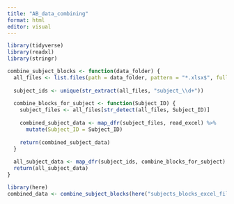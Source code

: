 ```yaml
---
title: "AB_data_combining"
format: html
editor: visual
---
```


```r
library(tidyverse)
library(readxl)
library(stringr)

combine_subject_blocks <- function(data_folder) {
  all_files <- list.files(path = data_folder, pattern = "*.xlsx$", full.names = TRUE)
  
  subject_ids <- unique(str_extract(all_files, "subject_\\d+"))
  
  combine_blocks_for_subject <- function(Subject_ID) {
    subject_files <- all_files[str_detect(all_files, Subject_ID)]
    
    combined_subject_data <- map_dfr(subject_files, read_excel) %>%
      mutate(Subject_ID = Subject_ID)
    
    return(combined_subject_data)
  }
  
  all_subject_data <- map_dfr(subject_ids, combine_blocks_for_subject)
  return(all_subject_data)
}


```

```r
library(here)
combined_data <- combine_subject_blocks(here("subjects_blocks_excel_files"))


```


